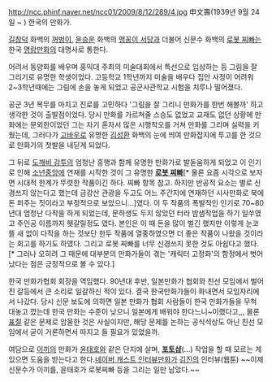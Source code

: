 http://ncc.phinf.naver.net/ncc01/2009/8/12/289/4.jpg
申文壽(1939년 9월 24일 ~ )
한국의 만화가.

[[길창덕]] 화백의 [[꺼벙이]], [[윤승운]] 화백의 [[맹꽁이 서당]]과 더불어 신문수 화백의 [[로봇 찌빠]]는 한국 [[명랑만화]]의 대명사로 통한다.

어려서 동양화를 배우며 홍익대 주최의 미술대회에서 특선으로 입상하는 등 그림을 잘 그리기로 유명한 학생이었다. 고등학교 1학년까지 미술을 배우다 집안 사정이 어려워 2~3학년때에는 그림에 손을 놓게 되었고 공군사관학교 시험을 치루나 떨어졌다.

공군 3년 복무를 마치고 진로를 고민하다 '그림을 잘 그리니 만화가를 한번 해볼까' 하고 생각한 것이 출발점이었다. 당시 만화를 가르쳐줄 스승도 없었고 교재도 없던 상황에 만화에는 문외한이었던 그는 자기 혼자서 많은 시행착오를 거쳐 만화를 그리며 실력을 키웠는데, 그러다가 [[고바우]]로 유명한 [[김성환]] 화백의 눈에 띄여 만화잡지에 투고를 한 것으로 만화가의 첫발을 내딛게 되었다.

그 뒤로 [[도깨비 감투]]의 엄청난 흥행과 함께 유명한 만화가로 발돋움하게 되었고 이 인기로 인해 [[소년중앙]]에 연재를 시작한 것이 그 유명한 '''[[로봇 찌빠]]'''[* 물론 요즘 시각으로 보자면 시대적 한계가 뚜렷한 작품이긴 하다. 찌빠 항목 참고. 하지만 반공적 요소는 별로 신경쓰지 않는다고 했는데 금강산 관광을 두고도 어느 주간지에 연재하던 시사만화로 북에 돈 퍼주는 짓이라고 부정적으로 보았으니...]였다. 이 두 작품의 폭발적인 인기로 70~80년대 엄청난 다작을 하게 되었는데, 문하생도 두지 않았던 터라 밤샘작업을 하기 일쑤였고 주인공 이름까지 헷갈릴정도 였다. 본인은 이 때 돈을 많이 벌긴 했지만 이렇게 눈코 뜰 새 없이 다작을 하는 것보단 한두 작품에 열중하였으면 더 좋은 작품이 나왔을 것이라는 회고를 하기도 하였다. 그리고 로봇 찌빠를 너무 신경쓰지 못한 것도 아쉽다고 했다.[* 그러나 오히려 그 때문에 대부분의 만화가들이 겪는 '캐릭터 고정화'의 함정에서 벗어났다는 점은 긍정적으로 볼 수 있다.] 

한국 만화가협회 회장을 역임했다. 90년대 후반, 일본만화가 협회와 친선 모임에서 벌어진 갈등에서 큰 소리로 일갈하신 적이 있다. 결국 한국만화가들이 화내면서 모임자리에서 나갔다. 당시 신문 보도에 의하면 일본 만화가 협회 사람들이 한국 만화가들을 무척 대놓고 깠는데 한국 만화는 수준이 낮으니 일본에게 배워야 한다느니~이랬다고,,, 물론 [[표절]] 같은 문제로 암울한 것은 사실이지만, 해당 문제를 논하는 공식석상도 아닌 친선 모임에서 굳이 거론하면서 따지고 들 필요가 있었을까.

여담으로 [[이끼]]의 만화가 [[윤태호]]와 같은 단지에 살며, '''[[포토샵]]'''(...) 작업을 할 때 모르는 게 있으면 도움을 받는다고 한다.[http://navercast.naver.com/korean/cartoonist/942 네이버 캐스트 인터뷰][http://comic.naver.com/webtoon/detail.nhn?titleId=63456&no=18 만화가] [[김진]]의 인터뷰(웹툰) ~~이제 신문수가 이끼를, 윤태호가 로봇찌빠 등을 그리는 일만 남았다.~~
